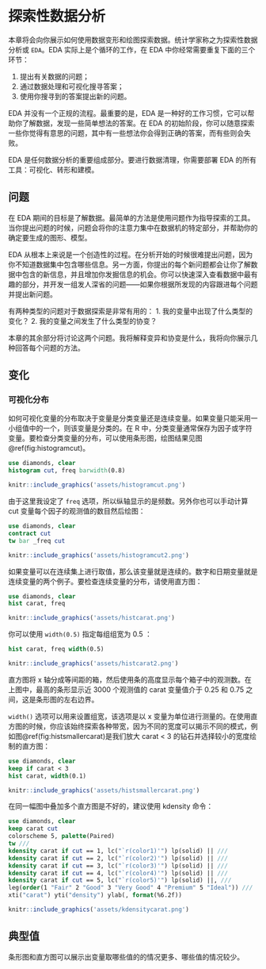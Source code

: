 # 探索性数据分析

本章将会向你展示如何使用数据变形和绘图探索数据。统计学家称之为探索性数据分析或 `EDA`。EDA 实际上是个循环的工作，在 EDA 中你经常需要重复下面的三个环节：

1. 提出有关数据的问题；
2. 通过数据处理和可视化搜寻答案；
3. 使用你搜寻到的答案提出新的问题。

EDA 并没有一个正规的流程。最重要的是，EDA 是一种好的工作习惯，它可以帮助你了解数据，发现一些简单想法的答案。在 EDA 的初始阶段，你可以随意探索一些你觉得有意思的问题，其中有一些想法你会得到正确的答案，而有些则会失败。

EDA 是任何数据分析的重要组成部分。要进行数据清理，你需要部署 EDA 的所有工具：可视化、转形和建模。

## 问题

在 EDA 期间的目标是了解数据。最简单的方法是使用问题作为指导探索的工具。当你提出问题的时候，问题会将你的注意力集中在数据机的特定部分，并帮助你的确定要生成的图形、模型。

EDA 从根本上来说是一个创造性的过程。在分析开始的时候很难提出问题，因为你不知道数据集中包含哪些信息。另一方面，你提出的每个新问题都会让你了解数据中包含的新信息，并且增加你发掘信息的机会。你可以快速深入查看数据中最有趣的部分，并开发一组发人深省的问题——如果你根据所发现的内容跟进每个问题并提出新问题。

有两种类型的问题对于数据探索是非常有用的：
1. 我的变量中出现了什么类型的变化？
2. 我的变量之间发生了什么类型的协变？

本章的其余部分将讨论这两个问题。我将解释变异和协变是什么，我将向你展示几种回答每个问题的方法。


## 变化

### 可视化分布

如何可视化变量的分布取决于变量是分类变量还是连续变量。如果变量只能采用一小组值中的一个，则该变量是分类的。在 R 中，分类变量通常保存为因子或字符变量。要检查分类变量的分布，可以使用条形图，绘图结果见图 \@ref(fig:histogramcut)。

```stata 
use diamonds, clear
histogram cut, freq barwidth(0.8)
```

```r
knitr::include_graphics('assets/histogramcut.png')
```

由于这里我设定了 `freq` 选项，所以纵轴显示的是频数。另外你也可以手动计算 cut 变量每个因子的观测值的数目然后绘图：

```stata
use diamonds, clear
contract cut
tw bar _freq cut
```

```r
knitr::include_graphics('assets/histogramcut2.png')
```

如果变量可以在连续集上进行取值，那么该变量就是连续的。数字和日期变量就是连续变量的两个例子。要检查连续变量的分布，请使用直方图：

```stata 
use diamonds, clear
hist carat, freq
```

```r
knitr::include_graphics('assets/histcarat.png')
```

你可以使用 `width(0.5)` 指定每组组宽为 0.5 ：

```stata 
hist carat, freq width(0.5)
```

```r
knitr::include_graphics('assets/histcarat2.png')
```

直方图将 x 轴分成等间距的箱，然后使用条的高度显示每个箱子中的观测数。在上图中，最高的条形显示近 3000 个观测值的 carat 变量值介于 0.25 和 0.75 之间，这是条形图的左右边界。

`width()` 选项可以用来设置组宽，该选项是以 x 变量为单位进行测量的。在使用直方图的时候，你应该始终探索各种带宽，因为不同的宽度可以揭示不同的模式，例如图\@ref(fig:histsmallercarat)是我们放大 carat < 3 的钻石并选择较小的宽度绘制的直方图：

```stata 
use diamonds, clear
keep if carat < 3
hist carat, width(0.1)
```

```r
knitr::include_graphics('assets/histsmallercarat.png')
```

在同一幅图中叠加多个直方图是不好的，建议使用 kdensity 命令：

```stata 
use diamonds, clear
keep carat cut
colorscheme 5, palette(Paired)
tw ///
kdensity carat if cut == 1, lc("`r(color1)'") lp(solid) || ///
kdensity carat if cut == 2, lc("`r(color2)'") lp(solid) || ///
kdensity carat if cut == 3, lc("`r(color3)'") lp(solid) || ///
kdensity carat if cut == 4, lc("`r(color4)'") lp(solid) || ///
kdensity carat if cut == 5, lc("`r(color5)'") lp(solid) ||, ///
leg(order(1 "Fair" 2 "Good" 3 "Very Good" 4 "Premium" 5 "Ideal")) ///
xti("carat") yti("density") ylab(, format(%6.2f))
```

```r
knitr::include_graphics('assets/kdensitycarat.png')
```

## 典型值

条形图和直方图可以展示出变量取哪些值的的情况更多、哪些值的情况较少。




